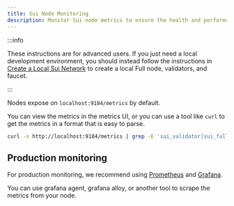 ```yaml
---
title: Sui Node Monitoring
description: Monitor Sui node metrics to ensure the health and performance of your node.
---
```


:::info

These instructions are for advanced users. If you just need a local development environment, you should instead follow the instructions in [Create a Local Sui Network](../developer/getting-started/local-network.mdx) to create a local Full node, validators, and faucet.

:::

Nodes expose on `localhost:9184/metrics` by default.

You can view the metrics in the metrics UI, or you can use a tool like `curl` to get the metrics in a format that is easy to parse.

```bash
curl -s http://localhost:9184/metrics | grep -E 'sui_validator|sui_fullnode'
```

## Production monitoring

For production monitoring, we recommend using [Prometheus](https://prometheus.io/) and [Grafana](https://grafana.com/).

You can use grafana agent, grafana alloy, or another tool to scrape the metrics from your node.

